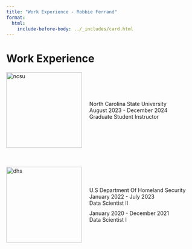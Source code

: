 ```yaml
---
title: "Work Experience - Robbie Ferrand"
format:
  html:
    include-before-body: ../_includes/card.html
---
```



<div id="page-content">
<h1> Work Experience </h1>
<div style="margin-bottom: 50px;"> <!-- Wrapper for first section -->
  <div style="display: flex; align-items: center; gap: 20px;">
  <img src="../images/ncsu.jpg" alt="ncsu" style="width: 200px; height: auto;">
  <div>
  <p style="margin: 0;">North Carolina State University</p>
  <p style="margin: 0;">August 2023 - December 2024</p>
  <p style="margin: 0;">Graduate Student Instructor</p>
  </div>
  </div>
</div>

<div> <!-- Wrapper for second section -->
  <div style="display: flex; align-items: center; gap: 20px;">
  <img src="../images/dhs.png" alt="dhs" style="width: 200px; height: auto;">
  <div>
  <p style="margin: 0;">U.S Department Of Homeland Security</p>
  <p style="margin: 0;">January 2022 - July 2023</p>
  <p style="margin: 0;margin-bottom: 10px;">Data Scientist II</p>
  <p style="margin: 0;">January 2020 - December 2021</p>
  <p style="margin: 0;">Data Scientist I</p>
  </div>
  </div>
</div>